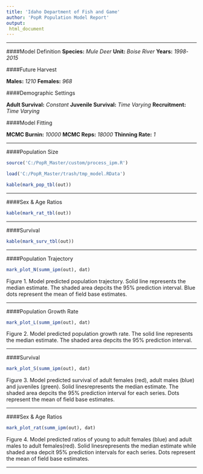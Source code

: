 ```yaml
--- 
title: 'Idaho Department of Fish and Game' 
author: 'PopR Population Model Report' 
output:
 html_document 
---
```

*** 


####Model Definition 
**Species:** *Mule Deer* 
**Unit:** *Boise River* 
**Years:** *1998*-*2015* 

####Future Harvest 

**Males:** *1210* 
**Females:** *968* 

####Demographic Settings 

**Adult Survival:** *Constant* 
**Juvenile Survival:** *Time Varying* 
**Recruitment:** *Time Varying* 

####Model Fitting 

**MCMC Burnin:** *10000* 
**MCMC Reps:** *18000* 
**Thinning Rate:** *1* 

***


####Population Size

 ```r

 source('C:/PopR_Master/custom/process_ipm.R')

 load('C:/PopR_Master/trash/tmp_model.RData') 

kable(mark_pop_tbl(out))

 ``` 

***




####Sex & Age Ratios

 ```r

 

kable(mark_rat_tbl(out))

 ``` 

***




####Survival

 ```r

 

kable(mark_surv_tbl(out))

 ``` 

***




####Population Trajectory

 ```r

 

mark_plot_N(summ_ipm(out), dat)

 ``` 

Figure 1. Model predicted population trajectory.  Solid line
represents the median estimate.  The shaded area depcits the 95%
prediction interval.  Blue dots represent the mean of field base 
estimates. 

***




####Population Growth Rate

 ```r

 

mark_plot_L(summ_ipm(out), dat)

 ``` 

Figure 2. Model predicted population growth rate.  The solid 
line represents the median estimate.  The shaded area depcits the 95% 
prediction interval. 

***




####Survival

 ```r

 

mark_plot_S(summ_ipm(out), dat)

 ``` 

Figure 3. Model predicted survival of adult females (red), 
adult males (blue) and juveniles (green).  Solid linesrepresents the median 
estimate.  The shaded area depcits the 95% prediction interval for
each series.  Dots represent the mean of field base estimates. 

***




####Sex & Age Ratios

 ```r

 

mark_plot_rat(summ_ipm(out), dat)

 ``` 

Figure 4. Model predicted ratios of young to adult females (blue)
and adult males to adult females(red).  Solid linesrepresents the median 
estimate while shaded area depcit 95% prediction intervals for
each series.  Dots represent the mean of field base estimates. 

***

